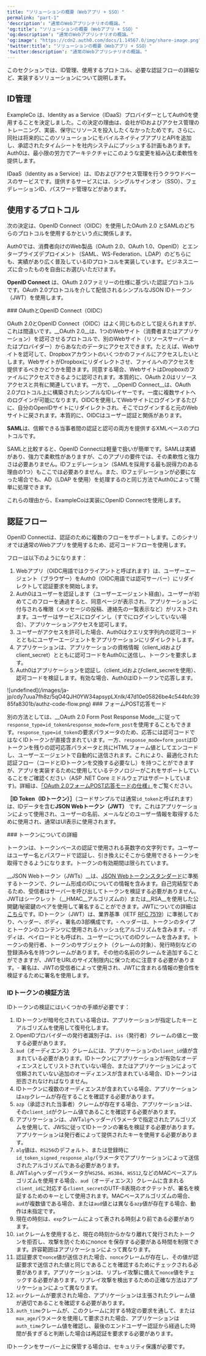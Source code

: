 ```yaml
---
title: "ソリューションの概要（Webアプリ + SSO）"
permalink: "part-1"
'description': "通常のWebアプリシナリオの概論。"
'og:title': "ソリューションの概要（Webアプリ + SSO）"
'og:description': "通常のWebアプリシナリオの概論。"
'og:image': "https://cdn2.auth0.com/docs/1.14567.0/img/share-image.png"
'twitter:title': "ソリューションの概要（Webアプリ + SSO）"
'twitter:description': "通常のWebアプリシナリオの概論。"
---
```


このセクションでは、ID管理、使用するプロトコル、必要な認証フローの詳細など、実装するソリューションについて説明します。

## ID管理

ExampleCo は、Identity as a Service（IDaaS）プロバイダーとしてAuth0を使用することを決定しました。この決定の理由は、会社がIDおよびアクセス管理のトレーニング、実装、保守にリソースを投入したくなかったためです。さらに、同社は将来的にこのソリューションにモバイルネイティブアプリとAPIを追加し、承認されたタイムシートを社内システムにプッシュする計画もあります。Auth0は、最小限の労力でアーキテクチャにこのような変更を組み込む柔軟性を提供します。

<Callout icon="file-lines" color="#0EA5E9" iconType="regular">

IDaaS（Identity as a Service）は、IDおよびアクセス管理を行うクラウドベースのサービスです。提供するサービスには、シングルサインオン（SSO）、フェデレーションID、パスワード管理などがあります。

</Callout>

## 使用するプロトコル

次の決定は、<Tooltip data-tooltip-id="react-containers-DefinitionTooltip-0" href="/ja-jp/glossary?term=openid" tip="OpenID: アプリケーションがログイン情報を収集および保存することなくにユーザーのIDを検証できるようにする認証用のオープン標準。" cta="用語集の表示">OpenID</Tooltip> Connect（OIDC）を使用した<Tooltip data-tooltip-id="react-containers-DefinitionTooltip-1" href="/ja-jp/glossary?term=oath2" tip="OAuth 2.0: 認可プロトコルとワークフローを定義する認可フレームワーク。" cta="用語集の表示">OAuth 2.0</Tooltip> と<Tooltip data-tooltip-id="react-containers-DefinitionTooltip-1" href="/ja-jp/glossary?term=security-assertion-markup-language" tip="Security Assertion Markup Language（SAML）: パスワードなしに二者間で認証情報を交換できる標準化プロトコル。" cta="用語集の表示">SAML</Tooltip>のどちらのプロトコルを使用するかという点に関係します。

<Callout icon="file-lines" color="#0EA5E9" iconType="regular">

Auth0では、消費者向けのWeb製品（OAuth 2.0、OAuth 1.0、OpenID）とエンタープライズデプロイメント（SAML、WS-Federation、LDAP）のどちらにも、実績があり広く普及しているIDプロトコルを実装しています。ビジネスニーズに合ったものを自由にお選びいただけます。

</Callout>

**OpenID Connect** は、OAuth 2.0ファミリーの仕様に基づいた認証プロトコルです。OAuth 2.0プロトコルを介して配信されるシンプルなJSON IDトークン（<Tooltip data-tooltip-id="react-containers-DefinitionTooltip-3" href="/ja-jp/glossary?term=json-web-token" tip="JSON Web Token（JWT）: 二者間のクレームを安全に表現するために使用される標準IDトークン形式（および多くの場合、アクセストークン形式）。" cta="用語集の表示">JWT</Tooltip>）を使用します。

<Info>
    ### OAuthとOpenID Connect（OIDC）

OAuth 2.0とOpenID Connect（OIDC）はよく同じものとして捉えられますが、これは間違いです。__OAuth 2.0__は、1つのWebサイト（消費者またはアプリケーション）を認可させるプロトコルで、別のWebサイト（リソースサーバーまたはプロバイダー）からあなたのデータにアクセスできます。たとえば、Webサイトを認可して、Dropboxアカウントのいくつかのファイルにアクセスしたいとします。WebサイトがDropboxにリダイレクトさせ、ファイルへのアクセスを提供するべきかどうかを聞きます。同意する場合、WebサイトはDropboxのファイルにアクセスできるように認可されます。本質的に、OAuth 2.0はリソースアクセスと共有に関連しています。一方で、__OpenID Connect__は、OAuth 2.0プロトコル上に構築されたシンプルなIDレイヤーです。一度に複数サイトへのログインが可能になります。OIDCを使用してWebサイトにログインするたびに、自分のOpenIDサイトにリダイレクトされ、そこでログインすると元のWebサイトに戻されます。本質的に、OIDCはユーザー認証と関係があります。

</Info>

**SAML**は、信頼できる当事者間の認証と認可の両方を提供するXMLベースのプロトコルです。

SAMLと比較すると、OpenID Connectは軽量で扱いが簡単です。SAMLは実績があり、強力で柔軟性がありますが、このアプリの要件では、その柔軟性と強力さは必要ありません。IDフェデレーション（SAMLを採用する最も説得力のある理由の1つ）もここでは必要ありません。また、IDフェデレーションが必要になった場合でも、AD（LDAP を使用）を処理するのと同じ方法でAuth0によって簡単に処理できます。

これらの理由から、ExampleCoは実装にOpenID Connectを使用します。

## 認証フロー

OpenID Connectは、認証のために複数のフローをサポートします。このシナリオでは通常のWebアプリを使用するため、認可コードフローを使用します。

フローは以下のようになります：

1. Webアプリ（OIDC用語ではクライアントと呼ばれます）は、ユーザーエージェント（ブラウザー）をAuth0（OIDC用語では認可サーバー）にリダイレクトして認証要求を開始します。
2. Auth0はユーザーを認証します（ユーザーエージェント経由）。ユーザーが初めてこのフローを通過すると、同意ページが表示され、アプリケーションに付与される権限（メッセージの投稿、連絡先の一覧表示など）がリストされます。ユーザーはサービスにログインし（すでにログインしていない場合）、アプリケーションアクセスを認可します。
3. ユーザーがアクセスを許可した場合、Auth0はクエリ文字列内の認可コードとともにユーザーエージェントをアプリケーションにリダイレクトします。
4. アプリケーションは、アプリケーションの資格情報（client_idおよびclient_secret）とともに認可コードをAuth0に送信し、トークンを要求します。
5. Auth0はアプリケーションを認証し（client_idおよびclient_secretを使用）、認可コードを検証します。有効な場合、Auth0はIDトークンで応答します。

<Frame>![undefined](/images/ja-jp/cdy7uua7fh8z/5qO4QJH0YW34apsypLXnIk/47d10e05826be4c544bfc3985fa8301b/authz-code-flow.png)</Frame>

<Info>
    ### フォームPOST応答モード

別の方法としては、__OAuth 2.0 Form Post Response Mode__に従って`response_type=id_token&response_mode=form_post`を使用することもできます。`response_type=id_token`の要求パラメータのため、応答には認可コードではなくIDトークンが直接含まれています。一方、`response_mode=form_post`はIDトークンを残りの認可応答パラメータと共にHTMLフォーム値としてエンコードし、ユーザーエージェントで自動的に送信されます。これにより、最適化された認証フロー（コードとIDトークンを交換する必要なし）を持つことができますが、アプリを実装するために使用しているテクノロジーがこれをサポートしていることをご確認ください（ASP .NET Core ミドルウェアはサポートしています)。詳細は、[「OAuth 2.0フォームPOST応答モードの仕様」](https://openid.net/specs/oauth-v2-form-post-response-mode-1_0.html)をご覧ください。

</Info>

**［<Tooltip data-tooltip-id="react-containers-DefinitionTooltip-2" href="/ja-jp/glossary?term=id-token" tip="IDトークン: リソースにアクセスするためのものではなく、クライアント自体を対象とした資格情報。" cta="用語集の表示">ID Token</Tooltip>（IDトークン）］**（コードサンプルでは通常`id_token`と呼ばれます）は、IDデータを含む**JSON Webトークン（JWT）** です。これはアプリケーションによって使用され、ユーザーの名前、メールなどのユーザー情報を取得するために使用され、通常はUI表示に使用されます。

<Info>
    ### トークンについての詳細

トークンは、トークンベースの認証で使用される英数字の文字列です。ユーザーはユーザー名とパスワードで認証し、引き換えにそこから使用できるトークンを取得できるようになります。トークンの有効期間は限られています。

__JSON Webトークン（JWTs）__は、[JSON Webトークンスタンダード](https://tools.ietf.org/html/rfc7519)に準拠するトークンで、クレーム形成のIDについての情報を含みます。自己完結型であるため、受信者はサーバーを呼び出してトークンを検証する必要がありません。JWTはシークレット（__HMAC__アルゴリズムの）または__RSA__を使用した公開鍵/秘密鍵のペアを使用して署名することができます。JWTについての詳細は[こちら](/ja-jp/tokens/concepts/jwts)です。IDトークン（JWT）は、業界基準（IETF [RFC 7519](https://tools.ietf.org/html/rfc7519)）に準拠しており、ヘッダー、ボディ、署名の3部構成です。- ヘッダーは、トークンのタイプとトークンのコンテンツに使用されるハッシュ化アルゴリズムを含みます。- ボディは、ペイロードとも呼ばれ、ユーザーについてのIDクレームを含みます。トークンの発行者、トークンのサブジェクト（クレームの対象）、発行時刻などの登録済み名を持つクレームがあります。その他の名前のクレームを追加することができますが、JWTをURLのサイズ制限内に保つために注意する必要があります。- 署名は、JWTの受信者によって使用され、JWTに含まれる情報の整合性を検証するために署名を使用します。

</Info>

### IDトークンの検証方法

IDトークンの検証にはいくつかの手順が必要です：

1. IDトークンが暗号化されている場合は、アプリケーションが指定したキーとアルゴリズムを使用して復号化します。
2. OpenIDプロバイダーの発行者識別子は、`iss`（発行者）クレームの値と一致する必要があります。
3. `aud`（オーディエンス）クレームには、アプリケーションの`client_id`値が含まれている必要があります。IDトークンにアプリケーションが有効なオーディエンスとしてリストされていない場合、またはアプリケーションによって信頼されていない追加のオーディエンスが含まれている場合、IDトークンは拒否されなければなりません。
4. IDトークンに複数のオーディエンスが含まれている場合、アプリケーションは`azp`クレームが存在することを確認する必要があります。
5. `azp`（承認された当事者）クレームが存在する場合、アプリケーションは、その`client_id`がクレーム値であることを確認する必要があります。
6. アプリケーションは、JWT`alg`ヘッダーパラメータで指定されたアルゴリズムを使用して、JWSに従ってIDトークンの署名を検証する必要があります。アプリケーションは発行者によって提供されたキーを使用する必要があります。
7. `alg`値は、`RS256`のデフォルト、または登録時に`id_token_signed_response_alg`パラメータでアプリケーションによって送信されたアルゴリズムである必要があります。
8. JWT`alg`ヘッダーパラメータが`HS256`、`HS384`、`HS512`,などのMACベースアルゴリズムを使用する場合、`aud`（オーディエンス）クレームに含まれる`client_id`に対応する`client_secret`のUTF-8表現のオクテットが、署名を検証するためのキーとして使用されます。MACベースアルゴリズムの場合、`aud`が複数値である場合、または`aud`値とは異なる`azp`値が存在する場合、動作は未指定です。
9. 現在の時刻は、`exp`クレームによって表される時刻より前である必要があります。
10. `iat`クレームを使用すると、現在の時刻からかなり離れて発行されたトークンを拒否し、攻撃を防ぐためにnonce を保存する必要がある時間を制限できます。許容範囲はアプリケーションによって異なります。
11. 認証要求で`nonce`値が送信された場合、`nonce`クレームが存在し、その値が認証要求で送信された値と同じであることを確認するためにチェックされる必要があります。アプリケーションは、リプレイ攻撃に備えて`nonce`値をチェックする必要があります。リプレイ攻撃を検出するための正確な方法はアプリケーションによって異なります。
12. `acr`クレームが要求された場合、アプリケーションは主張されたクレーム値が適切であることを確認する必要があります。
13. `auth_time`クレームが、このクレームに対する特定の要求を通して、または`max_age`パラメータを使用して要求された場合、アプリケーションは`auth_time`クレーム値を確認し、最後のエンドユーザー認証から経過した時間が長すぎると判断した場合は再認証を要求する必要があります。

<Callout icon="file-lines" color="#0EA5E9" iconType="regular">

IDトークンをサーバー上に保管する場合は、セキュリティ保護が必要です。

</Callout>


